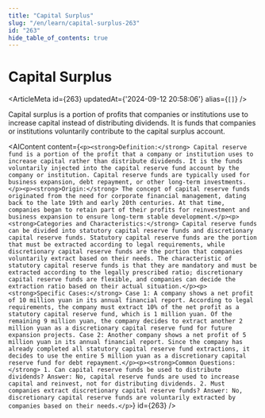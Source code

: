 ```yaml
---
title: "Capital Surplus"
slug: "/en/learn/capital-surplus-263"
id: "263"
hide_table_of_contents: true
---
```



# Capital Surplus

<ArticleMeta id={263} updatedAt={'2024-09-12 20:58:06'} alias={`[]`} />
<div className='border-solid border-b border-t-0 my-4 border-[var(--ifm-color-gray-300)]' />

Capital surplus is a portion of profits that companies or institutions use to increase capital instead of distributing dividends. It is funds that companies or institutions voluntarily contribute to the capital surplus account.

<AIContent content={`<p><strong>Definition:</strong> Capital reserve fund is a portion of the profit that a company or institution uses to increase capital rather than distribute dividends. It is the funds voluntarily injected into the capital reserve fund account by the company or institution. Capital reserve funds are typically used for business expansion, debt repayment, or other long-term investments.</p><p><strong>Origin:</strong> The concept of capital reserve funds originated from the need for corporate financial management, dating back to the late 19th and early 20th centuries. At that time, companies began to retain part of their profits for reinvestment and business expansion to ensure long-term stable development.</p><p><strong>Categories and Characteristics:</strong> Capital reserve funds can be divided into statutory capital reserve funds and discretionary capital reserve funds. Statutory capital reserve funds are the portion that must be extracted according to legal requirements, while discretionary capital reserve funds are the portion that companies voluntarily extract based on their needs. The characteristic of statutory capital reserve funds is that they are mandatory and must be extracted according to the legally prescribed ratio; discretionary capital reserve funds are flexible, and companies can decide the extraction ratio based on their actual situation.</p><p><strong>Specific Cases:</strong> Case 1: A company shows a net profit of 10 million yuan in its annual financial report. According to legal requirements, the company must extract 10% of the net profit as a statutory capital reserve fund, which is 1 million yuan. Of the remaining 9 million yuan, the company decides to extract another 2 million yuan as a discretionary capital reserve fund for future expansion projects. Case 2: Another company shows a net profit of 5 million yuan in its annual financial report. Since the company has already completed all statutory capital reserve fund extractions, it decides to use the entire 5 million yuan as a discretionary capital reserve fund for debt repayment.</p><p><strong>Common Questions:</strong> 1. Can capital reserve funds be used to distribute dividends? Answer: No, capital reserve funds are used to increase capital and reinvest, not for distributing dividends. 2. Must companies extract discretionary capital reserve funds? Answer: No, discretionary capital reserve funds are voluntarily extracted by companies based on their needs.</p>`} id={263} />
